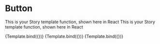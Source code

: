 

<Meta title='Atoms/Button' component={Button} />

# Button

This is your Story template function, shown here in React
This is your Story template function, shown here in React

<!--- This is your Story template function, shown here in React -->


<Canvas>
  <Story
    name='Primary'
    args={{
      text: 'Primary',
      color: 'true'
    }}
  >
    {Template.bind({})}
  </Story>
  <Story
    name='Secondary'
    args={{
      text: 'segundon'
    }}
  >
    {Template.bind({})}
  </Story>
  <Story
    name='Danger'
    args={{
      text: 'DANGER'
    }}
  >
    {Template.bind({})}
  </Story>
</Canvas>

